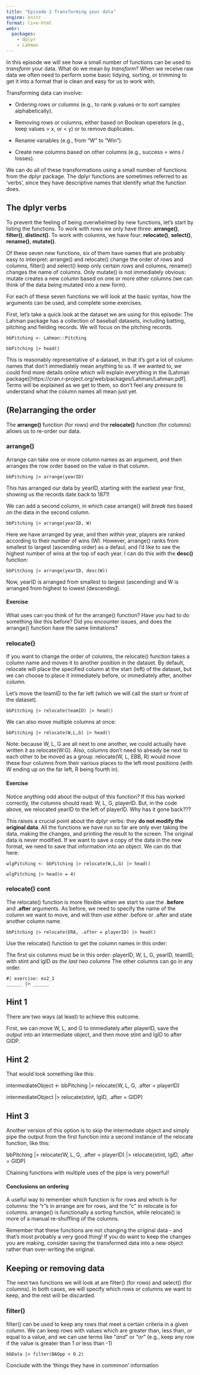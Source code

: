 ```yaml
---
title: "Episode 2 Transforming your data"
engine: knitr
format: live-html
webr:
  packages:
    - dplyr
    - Lahman
---
```


In this episode we will see how a small number of functions can be used to *transform* your data. What do we mean by *transform*? When we receive raw data we often need to perform some basic tidying, sorting, or trimming to get it into a format that is clean and easy for us to work with. 

Transforming data can involve:

- Ordering rows or columns (e.g., to rank p.values or to sort samples alphabetically).

- Removing rows or columns, either based on Boolean operators (e.g., keep values > x, or < y) or to remove duplicates. 

- Rename variables (e.g., from "W" to "Win").

- Create new columns based on other columns (e.g., success = wins / losses).

We can do all of these transformations using a small number of functions from the dplyr package. The dplyr functions are sometimes referred to as 'verbs', since they have descriptive names that identify what the function does.

## The dplyr verbs

To prevent the feeling of being overwhelmed by new functions, let's start by listing the functions. To work with rows we only have three: **arrange()**, **filter()**, **distinct()**. To work with columns, we have four: **relocate()**, **select()**, **rename()**, **mutate()**. 

Of these seven new functions, six of them have names that are probably easy to interpret: arrange() and relocate() change the order of rows and columns, filter() and select() keep only certain rows and columns, rename() changes the name of columns. Only mutate() is not immediately obvious: mutate creates a new column based on one or more other columns (we can think of the data being mutated into a new form). 

For each of these seven functions we will look at the basic syntax, how the arguments can be used, and complete some exercises. 

First, let's take a quick look at the dataset we are using for this episode: The Lahman package has a collection of baseball datasets, including batting, pitching and fielding records. We will focus on the pitching records.  
```webr
bbPitching <- Lahman::Pitching

bbPitching |> head()
```

This is reasonably representative of a dataset, in that it's got a lot of column names that don't immediately mean anything to us. If we wanted to, we could find more details online which will explain everything in the (Lahman package)[https://cran.r-project.org/web/packages/Lahman/Lahman.pdf]. Terms will be explained as we get to them, so don't feel any pressure to understand what the column names all mean just yet. 


## (Re)arranging the order

The **arrange()** function (for rows) and the **relocate()** function (for columns) allows us to re-order our data. 


### arrange()
Arrange can take one or more column names as an argument, and then arranges the row order based on the value in that column. 

```webr
bbPitching |> arrange(yearID)
```

This has arranged our data by yearID, starting with the earliest year first, showing us the records date back to 1871!

We can add a second column, in which case arrange() will *break ties* based on the data in the second column.
```webr
bbPitching |> arrange(yearID, W)
```

Here we have arranged by year, and then *within* year, players are ranked according to their number of wins (W). However, arrange() ranks from smallest to largest (ascending order) as a defaul, and I'd like to see the highest number of wins at the top of each year. I can do this with the **desc()** function:
```webr
bbPitching |> arrange(yearID, desc(W))
```
Now, yearID is arranged from smallest to largest (ascending) and W is arranged from highest to lowest (descending). 

#### Exercise

What uses can you think of for the arrange() function? Have you had to do something like this before? Did you encounter issues, and does the arrange() function have the same limitations? 


### relocate()

If you want to change the order of columns, the relocate() function takes a column name and moves it to another position in the dataset. By default, relocate will place the specified column at the start (left) of the dataset, but we can choose to place it immediately before, or immediately after, another column.

Let's move the teamID to the far left (which we will call the start or front of the dataset). 
```webr
bbPitching |> relocate(teamID) |> head()
```

We can also move multiple columns at once:
```webr
bbPitching |> relocate(W,L,G) |> head()
```

Note: because W, L, G are all next to one another, we could actually have written it as relocate(W:G). Also, columns don't need to already be next to each other to be moved as a group. relocate(W, L, EBB, R) would move these four columns from their various places to the left most positions (with W ending up on the far left, R being fourth in). 


#### Exercise

Notice anything odd about the output of this function? If this has worked correctly, the columns should read: W, L, G, playerID. But, in the code above, we relocated yearID to the left of playerID. Why has it gone back???

This raises a crucial point about the dplyr verbs: they **do not modify the original data**. All the functions we have run so far are only ever taking the data, making the changes, and printing the result to the screen. The original data is never modified. If we want to save a copy of the data in the new format, we need to save that information into an object. We can do that here:
```webr
wlgPitching <- bbPitching |> relocate(W,L,G) |> head()

wlgPitching |> head(n = 4)
```

### relocate() cont

The relocate() function is more flexible when we start to use the **.before** and **.after** arguments. As before, we need to specify the name of the column we want to move, and will then use either .before or .after and state another column name. 
```webr
bbPitching |> relocate(ERA, .after = playerID) |> head()
```

Use the relocate() function to get the column names in this order: 

The first six columns must be in this order: playerID, W, L, G, yearID, teamID, with stint and lgID *as the last two columns* The other columns can go in any order.

```webr
#| exercise: ex2_1
______ |> ______
```

::: { .hint exercise="ex2_1"}
::: { .callout-note collapse="false"}
## Hint 1

There are two ways (at least) to achieve this outcome. 

First, we can move W, L, and G to immediately after playerID, save the output into an intermediate object, and then move stint and lgID to after GIDP. 

:::
:::
  
  
  
::: { .hint exercise="ex2_1"}
::: { .callout-note collapse="false"}
## Hint 2

That would look something like this: 

intermediateObject <- bbPitching |> relocate(W, L, G, .after = playerID)

intermediateObject |> relocate(stint, lgID, .after = GIDP)

:::
:::


::: { .hint exercise="ex2_1"}
::: { .callout-note collapse="false"}
## Hint 3

Another version of this option is to skip the intermediate object and simply pipe the output from the first function into a second instance of the relocate function, like this:

bbPitching |> relocate(W, L, G, .after = playerID) |>  relocate(stint, lgID, .after = GIDP)

Chaining functions with multiple uses of the pipe is very powerful!

:::
:::


#### Conclusions on ordering

A useful way to remember which function is for rows and which is for columns: the "r"s in arrange are for rows, and the "c" in relocate is for columns. arrange() is functionally a sorting function, while relocate() is more of a manual re-shuffling of the columns. 

Remember that these functions are not changing the original data - and that's most probably a very good thing! If you do want to keep the changes you are making, consider saving the transformed data into a new object rather than over-writing the original.



## Keeping or removing data

The next two functions we will look at are filter() (for rows) and select() (for columns). In both cases, we will specify which rows or columns we want to keep, and the rest will be discarded. 

### filter()

filter() can be used to keep any rows that meet a certain criteria in a given column. We can keep rows with values which are greater than, less than, or equal to a value, and we can use terms like "*and*" or "*or*" (e.g., keep any row if the value is greater than 1 *or* less than -1)

```webr
bbData |> filter(BAOpp < 0.2)
```


Conclude with the 'things they have in commmon' information

